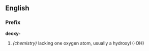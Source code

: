 ==English==
===Prefix===
''' deoxy- '''
#''(chemistry)'' lacking one oxygen atom, usually a hydroxyl (-OH)